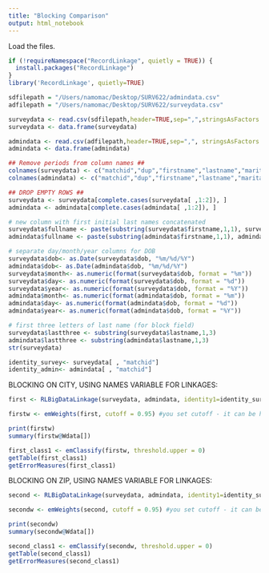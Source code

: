 ---
title: "Blocking Comparison"
output: html_notebook
---

Load the files.
```{r warning=FALSE, message=FALSE}
if (!requireNamespace("RecordLinkage", quietly = TRUE)) {
  install.packages("RecordLinkage")
}
library('RecordLinkage', quietly=TRUE)
```

```{r cache = TRUE}
sdfilepath = "/Users/namomac/Desktop/SURV622/admindata.csv"
adfilepath = "/Users/namomac/Desktop/SURV622/surveydata.csv"

surveydata <- read.csv(sdfilepath,header=TRUE,sep=",",stringsAsFactors = FALSE)
surveydata <- data.frame(surveydata)

admindata <- read.csv(adfilepath,header=TRUE,sep=",", stringsAsFactors = FALSE)
admindata <- data.frame(admindata)

## Remove periods from column names ##
colnames(surveydata) <- c("matchid","dup","firstname","lastname","maritalstatus","race","dob","ssn","income","credit_card_num","city","zip","telephone")
colnames(admindata) <- c("matchid","dup","firstname","lastname","maritalstatus","race","dob","ssn","income","credit_card_num","city","zip","telephone")

## DROP EMPTY ROWS ##
surveydata <- surveydata[complete.cases(surveydata[ ,1:2]), ]
admindata <- admindata[complete.cases(admindata[ ,1:2]), ]
```

```{r cache=TRUE}
# new column with first initial last names concatenated
surveydata$fullname <- paste(substring(surveydata$firstname,1,1), surveydata$lastname, sep = '')
admindata$fullname <- paste(substring(admindata$firstname,1,1), admindata$lastname, sep = '')

# separate day/month/year columns for DOB
surveydata$dob<- as.Date(surveydata$dob, "%m/%d/%Y")
admindata$dob<- as.Date(admindata$dob, "%m/%d/%Y")
surveydata$month<- as.numeric(format(surveydata$dob, format = "%m"))
surveydata$day<- as.numeric(format(surveydata$dob, format = "%d"))
surveydata$year<- as.numeric(format(surveydata$dob, format = "%Y"))
admindata$month<- as.numeric(format(admindata$dob, format = "%m"))
admindata$day<- as.numeric(format(admindata$dob, format = "%d"))
admindata$year<- as.numeric(format(admindata$dob, format = "%Y"))

# first three letters of last name (for block field)
surveydata$lastthree <- substring(surveydata$lastname,1,3)
admindata$lastthree <- substring(admindata$lastname,1,3)
str(surveydata)
```

```{r}
identity_survey<- surveydata[ , "matchid"]
identity_admin<- admindata[ , "matchid"]
```


BLOCKING ON CITY, USING NAMES VARIABLE FOR LINKAGES:
```{r warning=FALSE, cache = TRUE}
first <- RLBigDataLinkage(surveydata, admindata, identity1=identity_survey, identity2 = identity_admin, blockfld = c("city"), strcmp=T, strcmpfun="jarowinkler", exclude=c(1:2, 5:13, 15:18))
```

```{r cache = TRUE}
firstw <- emWeights(first, cutoff = 0.95) #you set cutoff - it can be higher or lower if you wish
```

```{r}
print(firstw)
summary(firstw@Wdata[])
```

```{r}
first_class1 <- emClassify(firstw, threshold.upper = 0)
getTable(first_class1)
getErrorMeasures(first_class1)
```


BLOCKING ON ZIP, USING NAMES VARIABLE FOR LINKAGES:
```{r warning=FALSE, cache = TRUE}
second <- RLBigDataLinkage(surveydata, admindata, identity1=identity_survey, identity2 = identity_admin, blockfld = c("zip"), strcmp=T, strcmpfun="jarowinkler", exclude=c(1:2, 5:13, 15:18))
```

```{r cache = TRUE}
secondw <- emWeights(second, cutoff = 0.95) #you set cutoff - it can be higher or lower if you wish
```

```{r}
print(secondw)
summary(secondw@Wdata[])
```

```{r}
second_class1 <- emClassify(secondw, threshold.upper = 0)
getTable(second_class1)
getErrorMeasures(second_class1)
```
